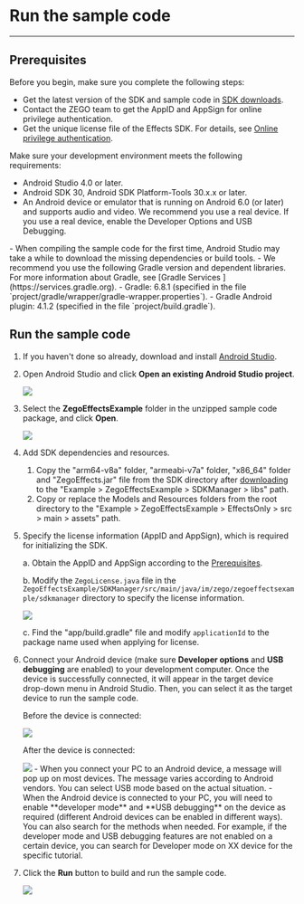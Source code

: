 # Run the sample code

---

## Prerequisites

Before you begin, make sure you complete the following steps:

- Get the latest version of the SDK and sample code in [SDK downloads](./downloads.mdx).
- Contact the ZEGO team to get the AppID and AppSign for online privilege authentication.
- Get the unique license file of the Effects SDK. For details, see [Online privilege authentication](./quick-starts/online-authentication.mdx).

Make sure your development environment meets the following requirements:

* Android Studio 4.0 or later.
* Android SDK 30, Android SDK Platform-Tools 30.x.x or later.
* An Android device or emulator that is running on Android 6.0 (or later) and supports audio and video. We recommend you use a real device. If you use a real device, enable the Developer Options and USB Debugging.


<Note titl>
- When compiling the sample code for the first time, Android Studio may take a while to download the missing dependencies or build tools.
- We recommend you use the following Gradle version and dependent libraries. For more information about Gradle, see [Gradle Services ](https://services.gradle.org). 
  - Gradle: 6.8.1 (specified in the file `project/gradle/wrapper/gradle-wrapper.properties`).
  - Gradle Android plugin: 4.1.2 (specified in the file `project/build.gradle`).
</Note>

## Run the sample code

1. If you haven't done so already, download and install [Android Studio](https://developer.android.com/studio). 

2. Open Android Studio and click **Open an existing Android Studio project**.  
   <Frame width="512" height="auto" caption=""><img src="https://doc-media.zego.im/sdk-doc/Pics/ZegoEffects/Android/android_studio_open_project.png" /></Frame>

3. Select the **ZegoEffectsExample** folder in the unzipped sample code package, and click **Open**.  
   <Frame width="512" height="auto" caption=""><img src="https://doc-media.zego.im/sdk-doc/Pics/ZegoEffects/Android/open_effects_android_example.png" /></Frame>

4. Add SDK dependencies and resources.
    1. Copy the "arm64-v8a" folder, "armeabi-v7a" folder, "x86_64" folder and "ZegoEffects.jar" file from the SDK directory after [downloading](./downloads.mdx) to the "Example > ZegoEffectsExample > SDKManager > libs" path.
    2. Copy or replace the Models and Resources folders from the root directory to the "Example > ZegoEffectsExample > EffectsOnly > src > main > assets" path.

5. Specify the license information (AppID and AppSign), which is required for initializing the SDK.

    a. Obtain the AppID and AppSign according to the [Prerequisites](#prerequisites).

    b. Modify the `ZegoLicense.java` file in the `ZegoEffectsExample/SDKManager/src/main/java/im/zego/zegoeffectsexample/sdkmanager` directory to specify the license information.  
   <Frame width="512" height="auto" caption=""><img src="https://doc-media.zego.im/sdk-doc/Pics/ZegoEffects/Android/specify_license_JAVA_EN.png" /></Frame>

    c. Find the "app/build.gradle" file and modify `applicationId` to the package name used when applying for license.


6. Connect your Android device (make sure **Developer options** and **USB debugging** are enabled) to your development computer. Once the device is successfully connected, it will appear in the target device drop-down menu in Android Studio. Then, you can select it as the target device to run the sample code.  

   Before the device is connected:

   <Frame width="512" height="auto" caption=""><img src="https://doc-media.zego.im/sdk-doc/Pics/ZegoEffects/Android/android_studio_no_device.png" /></Frame>

   After the device is connected:

    <Frame width="512" height="auto" caption=""><img src="https://doc-media.zego.im/sdk-doc/Pics/ZegoEffects/Android/android_studio_has_device.png" /></Frame>

    <Note title="Note">
    - When you connect your PC to an Android device, a message will pop up on most devices. The message varies according to Android vendors. You can select USB mode based on the actual situation.
    - When the Android device is connected to your PC, you will need to enable **developer mode** and **USB debugging** on the device as required (different Android devices can be enabled in different ways). You can also search for the methods when needed. For example, if the developer mode and USB debugging features are not enabled on a certain device, you can search for Developer mode on XX device for the specific tutorial.
    </Note>


7. Click the **Run** button to build and run the sample code.  
   <Frame width="512" height="auto" caption=""><img src="https://doc-media.zego.im/sdk-doc/Pics/ZegoEffects/Android/android_studio_build_and_run.png" /></Frame>
